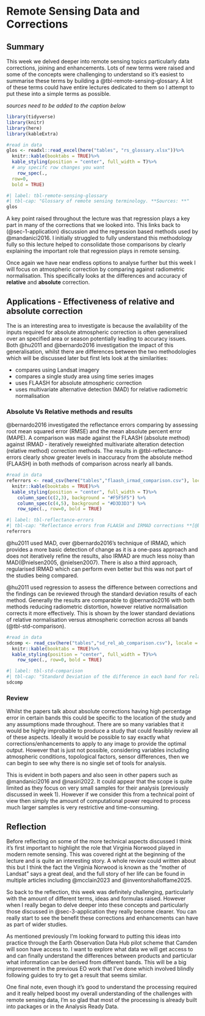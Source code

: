 # Remote Sensing Data and Corrections {#remote-sensing-data-corrections}

## Summary {#sec-3-summary}

This week we delved deeper into remote sensing topics particularly data corrections, joining and enhancements. Lots of new terms were raised and some of the concepts were challenging to understand so it's easiest to summarise these terms by building a @tbl-remote-sensing-glossary. A lot of these terms could have entire lectures dedicated to them so I attempt to put these into a simple terms as possible.

*sources need to be added to the caption below*

```r
library(tidyverse)
library(knitr)
library(here)
library(kableExtra)

#read in data
glos <- readxl::read_excel(here("tables", "rs_glossary.xlsx"))%>% 
  knitr::kable(booktabs = TRUE)%>% 
  kable_styling(position = "center", full_width = T)%>%
  # any specifc row changes you want
    row_spec(.,
  row=0,
  bold = TRUE)
```

```r
#| label: tbl-remote-sensing-glossary
#| tbl-cap: "Glossary of remote sensing terminology. **Sources: **"
glos
```

A key point raised throughout the lecture was that regression plays a key part in many of the corrections that we looked into. This links back to (@sec-1-application) discussion and the regression based methods used by @mandanici2016. I initially struggled to fully understand this methodology fully so this lecture helped to consolidate those comparisons by clearly explaining the important role that regression plays in remote sensing.

Once again we have near endless options to analyse further but this week I will focus on atmospheric correction by comparing against radiometric normalisation. This specifically looks at the differences and accuracy of **relative** and **absolute** correction.

## Applications - Effectiveness of relative and absolute correction {#sec-3-application}

The is an interesting area to investigate is because the availability of the inputs required for absolute atmospheric correction is often generalised over an specified area or season potentially leading to accuracy issues. Both @hu2011 and @bernardo2016 investigation the impact of this generalisation, whilst there are differences between the two methodologies which will be discussed later but first lets look at the similarities:

-   compares using Landsat imagery
-   compares a single study area using time series images
-   uses FLAASH for absolute atmospheric correction
-   uses multivariate alternative detection (MAD) for relative radiometric normalisation

### Absolute Vs Relative methods and results

@bernardo2016 investigated the reflectance errors comparing by assessing root mean squared error (RMSE) and the mean absolute percent error (MAPE). A comparison was made against the FLAASH (absolute method) against IRMAD - iteratively reweighted multivariate alteration detection (relative method) correction methods. The results in @tbl-reflectance-errors clearly show greater levels in inaccuracy from the absolute method (FLAASH) in both methods of comparison across nearly all bands.

```r
#read in data
referrors <- read_csv(here("tables","flaash_irmad_comparison.csv"), locale = locale(encoding = "UTF-8"))%>% 
  knitr::kable(booktabs = TRUE)%>% 
  kable_styling(position = "center", full_width = T)%>%
    column_spec(c(2,3), background = "#F5F5F5") %>%
    column_spec(c(4,5), background = "#D3D3D3") %>%
    row_spec(., row=0, bold = TRUE)
```

```r
#| label: tbl-reflectance-errors
#| tbl-cap: "Reflectance errors from FLAASH and IRMAD corrections **[@bernardo2016]**"
referrors
```

@hu2011 used MAD, over @bernardo2016's technique of IRMAD, which provides a more basic detection of change as it is a one-pass approach and does not iteratively refine the results, also IRMAD are much less noisy than MAD(@nielsen2005, @nielsen2007). There is also a third approach, regularised IRMAD which can perform even better but this was not part of the studies being compared.

@hu2011 used regression to assess the difference between corrections and the findings can be reviewed through the standard deviation results of each method. Generally the results are comparable to @bernardo2016 with both methods reducing radiometric distortion, however relative normalisation corrects it more effectively. This is shown by the lower standard deviations of relative normalisation versus atmospheric correction across all bands (@tbl-std-comparison).

```r
#read in data
sdcomp <- read_csv(here("tables","sd_rel_ab_comparison.csv"), locale = locale(encoding = "UTF-8"))%>% 
  knitr::kable(booktabs = TRUE)%>% 
  kable_styling(position = "center", full_width = T)%>%
    row_spec(., row=0, bold = TRUE)
```

```r
#| label: tbl-std-comparison
#| tbl-cap: "Standard Deviation of the difference in each band for relative normalisation against atmospheric correction"
sdcomp
```

### Review

Whilst the papers talk about absolute corrections having high percentage error in certain bands this could be specific to the location of the study and any assumptions made throughout. There are so many variables that it would be highly improbable to produce a study that could feasibly review all of these aspects. Ideally it would be possible to say exactly what corrections/enhancements to apply to any image to provide the optimal output. However that is just not possible, considering variables including atmospheric conditions, topological factors, sensor differences, then we can begin to see why there is no single set of tools for analysis.

This is evident in both papers and also seen in other papers such as @mandanici2016 and @nasiri2022. It could appear that the scope is quite limited as they focus on very small samples for their analysis (previously discussed in week 1). However if we consider this from a technical point of view then simply the amount of computational power required to process much larger samples is very restrictive and time-consuming.

## Reflection {#sec-3-refection}

Before reflecting on some of the more technical aspects discussed I think it's first important to highlight the role that Virginia Norwood played in modern remote sensing. This was covered right at the beginning of the lecture and is quite an interesting story. A whole review could written about this but I think the fact the Virginia Norwood is known as the "mother of Landsat" says a great deal, and the full story of her life can be found in multiple articles including @mcclain2023 and @inventorshalloffame2025.

So back to the reflection, this week was definitely challenging, particularly with the amount of different terms, ideas and formulas raised. However when I really began to delve deeper into these concepts and particularly those discussed in @sec-3-application they really become clearer. You can really start to see the benefit these corrections and enhancements can have as part of wider studies.

As mentioned previously I'm looking forward to putting this ideas into practice through the Earth Observation Data Hub pilot scheme that Camden will soon have access to. I want to explore what data we will get access to and can finally understand the differences between products and particular what information can be derived from different bands. This will be a big improvement in the previous EO work that I've done which involved blindly following guides to try to get a result that seems similar.

One final note, even though it's good to understand the processing required and it really helped boost my overall understanding of the challenges with remote sensing data, I'm so glad that most of the processing is already built into packages or in the Analysis Ready Data.
